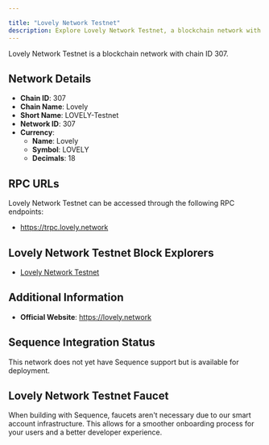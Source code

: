 ```yaml
---

title: "Lovely Network Testnet"
description: Explore Lovely Network Testnet, a blockchain network with chain ID 307. Learn about its native currency, Lovely, and how to interact with the network.
---
```




Lovely Network Testnet is a blockchain network with chain ID 307.

## Network Details

- **Chain ID**: 307
- **Chain Name**: Lovely
- **Short Name**: LOVELY-Testnet
- **Network ID**: 307
- **Currency**: 
  - **Name**: Lovely
  - **Symbol**: LOVELY
  - **Decimals**: 18

## RPC URLs

Lovely Network Testnet can be accessed through the following RPC endpoints:

- https://trpc.lovely.network

## Lovely Network Testnet Block Explorers

- [Lovely Network Testnet](https://tscan.lovely.network)

## Additional Information

- **Official Website**: https://lovely.network

## Sequence Integration Status

This network does not yet have Sequence support but is available for deployment.

## Lovely Network Testnet Faucet

When building with Sequence, faucets aren't necessary due to our smart account infrastructure. This allows for a smoother onboarding process for your users and a better developer experience.
